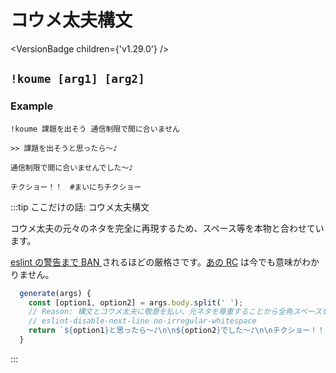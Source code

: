 
# コウメ太夫構文

<VersionBadge children={'v1.29.0'} />

## `!koume [arg1] [arg2]`

### Example

`!koume 課題を出そう 通信制限で間に合いません`

```
>> 課題を出そうと思ったら〜♪

通信制限で間に合いませんでした〜♪

チクショー！！　#まいにちチクショー
```

:::tip ここだけの話: コウメ太夫構文

コウメ太夫の元々のネタを完全に再現するため、スペース等を本物と合わせています。

[eslint の警告まで BAN ](https://github.com/approvers/OreOreBot2/blob/main/src/service/command/meme/koume.ts#L10-L15)されるほどの厳格さです。[あの RC](https://github.com/approvers/OreOreBot2/pull/584#discussion_r1032444190) は今でも意味がわかりません。

```ts
  generate(args) {
    const [option1, option2] = args.body.split(' ');
    // Reason: 構文とコウメ太夫に敬意を払い、元ネタを尊重することから全角スペースを使用したいのでeslintの警告をBANします。
    // eslint-disable-next-line no-irregular-whitespace
    return `${option1}と思ったら〜♪\n\n${option2}でした〜♪\n\nチクショー！！　#まいにちチクショー`;
  }
```

:::
